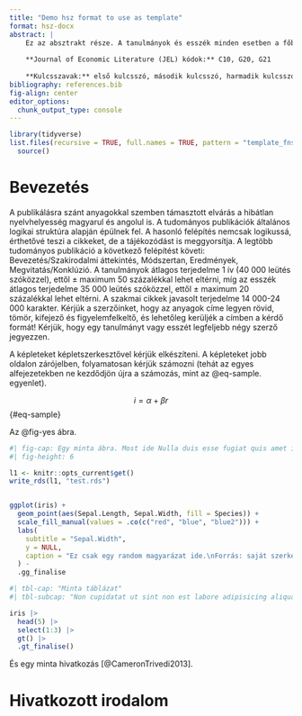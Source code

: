 ```yaml
---
title: "Demo hsz format to use as template"
format: hsz-docx
abstract: |
    Ez az absztrakt része. A tanulmányok és esszék minden esetben a főbb hipotéziseket és állításokat tartalmazó (kb. 800–1000 karakteres) összefoglalóval (absztrakt) kezdődnek. A szakmai cikkek esetében csak rövid (max 800 karakteres) absztraktot kérünk. Ebben tehát mindössze három dologra kell kitérni: mit vizsgálnak, milyen eszközökkel, módszerekkel, mi az eredmény.
    
    **Journal of Economic Literature (JEL) kódok:** C10, G20, G21
    
    **Kulcsszavak:** első kulcsszó, második kulcsszó, harmadik kulcsszó, negyedik kulcsszó
bibliography: references.bib
fig-align: center
editor_options: 
  chunk_output_type: console
---
```


```r
library(tidyverse)
list.files(recursive = TRUE, full.names = TRUE, pattern = "template_fns.R$") |> 
  source()
```

# Bevezetés

A publikálásra szánt anyagokkal szemben támasztott elvárás a hibátlan nyelvhelyesség magyarul és angolul is. A tudományos publikációk általános logikai struktúra alapján épülnek fel. A hasonló felépítés nemcsak logikussá, érthetővé teszi a cikkeket, de a tájékozódást is meggyorsítja. A legtöbb tudományos publikáció a következő felépítést követi: Bevezetés/Szakirodalmi áttekintés, Módszertan, Eredmények, Megvitatás/Konklúzió. A tanulmányok átlagos terjedelme 1 ív (40 000 leütés szóközzel), ettől ± maximum 50 százalékkal lehet eltérni, míg az esszék átlagos terjedelme 35 000 leütés szóközzel, ettől ± maximum 20 százalékkal lehet eltérni. A szakmai cikkek javasolt terjedelme 14 000-24 000 karakter. Kérjük a szerzőinket, hogy az anyagok címe legyen rövid, tömör, kifejező és figyelemfelkeltő, és lehetőleg kerüljék a címben a kérdő formát! Kérjük, hogy egy tanulmányt vagy esszét legfeljebb négy szerző jegyezzen.

A képleteket képletszerkesztővel kérjük elkészíteni. A képleteket jobb oldalon zárójelben, folyamatosan kérjük számozni (tehát az egyes alfejezetekben ne kezdődjön újra a számozás, mint az @eq-sample. egyenlet).

$$
i = \alpha + \beta r
$$ {#eq-sample}

Az @fig-yes ábra.

```r
#| fig-cap: Egy minta ábra. Most ide Nulla duis esse fugiat quis amet ipsum dolor amet cupidatat ea qui aute consectetur aliqua consectetur.Nulla duis esse fugiat quis amet ipsum dolor amet cupidatat ea qui aute consectetur aliqua consectetur.
#| fig-height: 6

l1 <- knitr::opts_current$get()
write_rds(l1, "test.rds")


ggplot(iris) + 
  geom_point(aes(Sepal.Length, Sepal.Width, fill = Species)) + 
  scale_fill_manual(values = .co(c("red", "blue", "blue2"))) +
  labs(
    subtitle = "Sepal.Width",
    y = NULL,
    caption = "Ez csak egy random magyarázat ide.\nForrás: saját szerkesztés."
  ) -
  .gg_finalise
```

```r
#| tbl-cap: "Minta táblázat"
#| tbl-subcap: "Non cupidatat ut sint non est labore adipisicing aliqua labore consequat fugiat irure fugiat id. Amet exercitation pariatur proident incididunt velit id laborum anim ad duis mollit nisi enim eiusmod. Enim sint qui fugiat elit laborum mollit ipsum pariatur magna enim est. Incididunt nisi culpa est laborum in Lorem quis id sunt ad Lorem consequat."

iris |> 
  head(5) |> 
  select(1:3) |> 
  gt() |> 
  .gt_finalise()
```


És egy minta hivatkozás [@CameronTrivedi2013]. 

# Hivatkozott irodalom {.unnumbered}
